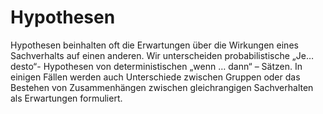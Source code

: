 # Hypothesen

Hypothesen beinhalten oft die Erwartungen über die Wirkungen eines Sachverhalts auf einen anderen. Wir unterscheiden probabilistische „Je...desto“- Hypothesen von deterministischen „wenn ... dann“ – Sätzen. In einigen Fällen werden auch Unterschiede zwischen Gruppen oder das Bestehen von Zusammenhängen zwischen gleichrangigen Sachverhalten als Erwartungen formuliert.
